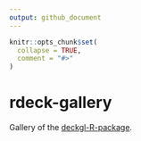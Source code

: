 ```yaml
---
output: github_document
---
```


<!-- README.md is generated from README.Rmd. Please edit that file -->

```r
knitr::opts_chunk$set(
  collapse = TRUE,
  comment = "#>"
)
```
# rdeck-gallery

Gallery of the [deckgl-R-package](https://github.com/crazycapivara/deckgl).
